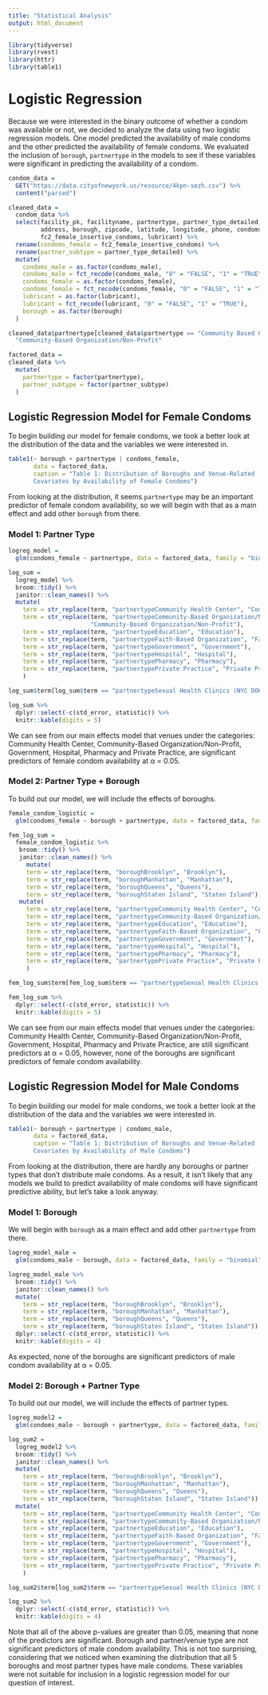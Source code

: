 ```yaml
---
title: "Statistical Analysis"
output: html_document
---
```


```r
library(tidyverse)
library(rvest)
library(httr)
library(table1)
```

# Logistic Regression 

Because we were interested in the binary outcome of whether a condom was available or not, we decided to analyze the data using two logistic regression models. One model predicted the availability of male condoms and the other predicted the availability of female condoms. We evaluated the inclusion of `borough`, `partnertype` in the models to see if these variables were significant in predicting the availability of a condom.

```r
condom_data = 
  GET("https://data.cityofnewyork.us/resource/4kpn-sezh.csv") %>% 
  content("parsed")

cleaned_data = 
  condom_data %>% 
  select(facility_pk, facilityname, partnertype, partner_type_detailed, 
         address, borough, zipcode, latitude, longitude, phone, condoms_male,
         fc2_female_insertive_condoms, lubricant) %>% 
  rename(condoms_female = fc2_female_insertive_condoms) %>% 
  rename(partner_subtype = partner_type_detailed) %>% 
  mutate(
    condoms_male = as.factor(condoms_male), 
    condoms_male = fct_recode(condoms_male, "0" = "FALSE", "1" = "TRUE"),
    condoms_female = as.factor(condoms_female),
    condoms_female = fct_recode(condoms_female, "0" = "FALSE", "1" = "TRUE"),
    lubricant = as.factor(lubricant),
    lubricant = fct_recode(lubricant, "0" = "FALSE", "1" = "TRUE"),
    borough = as.factor(borough)
  )

cleaned_data$partnertype[cleaned_data$partnertype == "Community Based Organization/Non-Profit"] =
  "Community-Based Organization/Non-Profit"

factored_data = 
cleaned_data %>% 
  mutate(
    partnertype = factor(partnertype),
    partner_subtype = factor(partner_subtype)
  )
```

## Logistic Regression Model for Female Condoms

To begin building our model for female condoms, we took a better look at the distribution of the data and the variables we were interested in.

```r
table1(~ borough + partnertype | condoms_female, 
       data = factored_data,
       caption = "Table 1: Distribution of Boroughs and Venue-Related 
       Covariates by Availability of Female Condoms")
```

From looking at the distribution, it seems `partnertype` may be an important predictor of female condom availability, so we will begin with that as a main effect and add other `borough` from there.

### Model 1: Partner Type 

```r
logreg_model = 
  glm(condoms_female ~ partnertype, data = factored_data, family = "binomial")

log_sum =
  logreg_model %>% 
  broom::tidy() %>% 
  janitor::clean_names() %>%
  mutate(
    term = str_replace(term, "partnertypeCommunity Health Center", "Community Health Center"),
    term = str_replace(term, "partnertypeCommunity-Based Organization/Non-Profit",
                       "Community-Based Organization/Non-Profit"),
    term = str_replace(term, "partnertypeEducation", "Education"),
    term = str_replace(term, "partnertypeFaith-Based Organization", "Faith-Based Organization"),
    term = str_replace(term, "partnertypeGovernment", "Government"),
    term = str_replace(term, "partnertypeHospital", "Hospital"),
    term = str_replace(term, "partnertypePharmacy", "Pharmacy"),
    term = str_replace(term, "partnertypePrivate Practice", "Private Practice"),
    )

log_sum$term[log_sum$term == "partnertypeSexual Health Clinics (NYC DOHMH)"] = "Sexual Health Clinics (NYC DOHMH)"

log_sum %>% 
  dplyr::select(-c(std_error, statistic)) %>% 
  knitr::kable(digits = 5)
```

We can see from our main effects model that venues under the categories: Community Health Center, Community-Based Organization/Non-Profit, Government, Hospital, Pharmacy and Private Practice, are significant predictors of female condom availability at α = 0.05.

### Model 2: Partner Type + Borough

To build out our model, we will include the effects of boroughs.

```r
female_condom_logistic =
  glm(condoms_female ~ borough + partnertype, data = factored_data, family = binomial())

fem_log_sum =
  female_condom_logistic %>% 
   broom::tidy() %>% 
   janitor::clean_names() %>%
     mutate(
     term = str_replace(term, "boroughBrooklyn", "Brooklyn"),
     term = str_replace(term, "boroughManhattan", "Manhattan"),
     term = str_replace(term, "boroughQueens", "Queens"),
     term = str_replace(term, "boroughStaten Island", "Staten Island")) %>% 
   mutate(
     term = str_replace(term, "partnertypeCommunity Health Center", "Community Health Center"),
     term = str_replace(term, "partnertypeCommunity-Based Organization/Non-Profit", "Community-Based Organization/Non-Profit"),
     term = str_replace(term, "partnertypeEducation", "Education"),
     term = str_replace(term, "partnertypeFaith-Based Organization", "Faith-Based Organization"),
     term = str_replace(term, "partnertypeGovernment", "Government"),
     term = str_replace(term, "partnertypeHospital", "Hospital"),
     term = str_replace(term, "partnertypePharmacy", "Pharmacy"),
     term = str_replace(term, "partnertypePrivate Practice", "Private Practice"),
     ) 

fem_log_sum$term[fem_log_sum$term == "partnertypeSexual Health Clinics (NYC DOHMH)"] = "Sexual Health Clinics (NYC DOHMH)"

fem_log_sum %>% 
  dplyr::select(-c(std_error, statistic)) %>% 
  knitr::kable(digits = 5)
```

We can see from our main effects model that venues under the categories: Community Health Center, Community-Based Organization/Non-Profit, Government, Hospital, Pharmacy and Private Practice, are still significant predictors at α = 0.05, however, none of the boroughs are significant predictors of female condom availability.


## Logistic Regression Model for Male Condoms  

To begin building our model for male condoms, we took a better look at the distribution of the data and the variables we were interested in.

```r
table1(~ borough + partnertype | condoms_male, 
       data = factored_data,
       caption = "Table 1: Distribution of Boroughs and Venue-Related 
       Covariates by Availability of Male Condoms")
```


From looking at the distribution, there are hardly any boroughs or partner types that don't distribute male condoms. As a result, it isn't likely that any models we build to predict availability of male condoms will have significant predictive ability, but let's take a look anyway. 

### Model 1: Borough 

We will begin with `borough` as a main effect and add other `partnertype` from there.

```r
logreg_model_male = 
  glm(condoms_male ~ borough, data = factored_data, family = "binomial")

logreg_model_male %>% 
  broom::tidy() %>% 
  janitor::clean_names() %>% 
  mutate(
    term = str_replace(term, "boroughBrooklyn", "Brooklyn"),
    term = str_replace(term, "boroughManhattan", "Manhattan"),
    term = str_replace(term, "boroughQueens", "Queens"),
    term = str_replace(term, "boroughStaten Island", "Staten Island")) %>% 
  dplyr::select(-c(std_error, statistic)) %>% 
  knitr::kable(digits = 4)
```

As expected, none of the boroughs are significant predictors of male condom availability at α = 0.05.

### Model 2: Borough + Partner Type

To build out our model, we will include the effects of partner types.

```r
logreg_model2 =
  glm(condoms_male ~ borough + partnertype, data = factored_data, family = "binomial")

log_sum2 =
  logreg_model2 %>% 
  broom::tidy() %>% 
  janitor::clean_names() %>%
  mutate(
    term = str_replace(term, "boroughBrooklyn", "Brooklyn"),
    term = str_replace(term, "boroughManhattan", "Manhattan"),
    term = str_replace(term, "boroughQueens", "Queens"),
    term = str_replace(term, "boroughStaten Island", "Staten Island")) %>% 
  mutate(
    term = str_replace(term, "partnertypeCommunity Health Center", "Community Health Center"),
    term = str_replace(term, "partnertypeCommunity-Based Organization/Non-Profit", "Community-Based Organization/Non-Profit"),
    term = str_replace(term, "partnertypeEducation", "Education"),
    term = str_replace(term, "partnertypeFaith-Based Organization", "Faith-Based Organization"),
    term = str_replace(term, "partnertypeGovernment", "Government"),
    term = str_replace(term, "partnertypeHospital", "Hospital"),
    term = str_replace(term, "partnertypePharmacy", "Pharmacy"),
    term = str_replace(term, "partnertypePrivate Practice", "Private Practice")
    )

log_sum2$term[log_sum2$term == "partnertypeSexual Health Clinics (NYC DOHMH)"] = "Sexual Health Clinics (NYC DOHMH)"

log_sum2 %>% 
  dplyr::select(-c(std_error, statistic)) %>% 
  knitr::kable(digits = 4)
```

Note that all of the above p-values are greater than 0.05, meaning that none of the predictors are significant. Borough and partner/venue type are not significant predictors of male condom availability. This is not too surprising, considering that we noticed when examining the distribution that all 5 boroughs and most partner types have male condoms. These variables were not suitable for inclusion in a logistic regression model for our question of interest. 